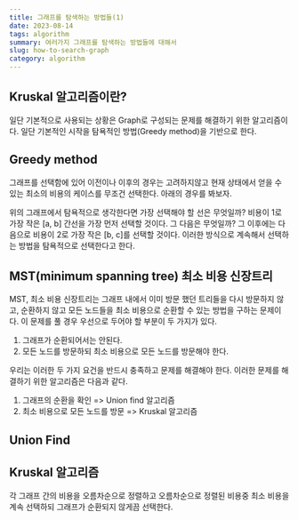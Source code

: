 ```yaml
---
title: 그래프를 탐색하는 방법들(1)
date: 2023-08-14
tags: algorithm
summary: 여러가지 그래프를 탐색하는 방법들에 대해서
slug: how-to-search-graph
category: algorithm
---
```


## Kruskal 알고리즘이란?

일단 기본적으로 사용되는 상황은 Graph로 구성되는 문제를 해결하기 위한 알고리즘이다. 일단 기본적인 시작을 탐욕적인 방법(Greedy method)을 기반으로 한다.

## Greedy method

그래프를 선택함에 있어 이전이나 이후의 경우는 고려하지않고 현재 상태에서 얻을 수 있는 최소의 비용의 케이스를 무조건 선택한다. 아래의 경우를 봐보자.

위의 그래프에서 탐욕적으로 생각한다면 가장 선택해야 할 선은 무엇일까? 비용이 1로 가장 작은 [a, b] 간선을 가장 먼저 선택할 것이다. 그 다음은 무엇일까? 그 이후에는 다음으로 비용이 2로 가장 작은 [b, c]를 선택할 것이다. 이러한 방식으로 계속해서 선택하는 방법을 탐욕적으로 선택한다고 한다.

## MST(minimum spanning tree) 최소 비용 신장트리

MST, 최소 비용 신장트리는 그래프 내에서 이미 방문 했던 트리들을 다시 방문하지 않고, 순환하지 않고 모든 노드들을 최소 비용으로 순환할 수 있는 방법을 구하는 문제이다. 이 문제를 풀 경우 우선으로 두어야 할 부분이 두 가지가 있다.

1. 그래프가 순환되어서는 안된다.
2. 모든 노드를 방문하되 최소 비용으로 모든 노드를 방문해야 한다.

우리는 이러한 두 가지 요건을 반드시 충족하고 문제를 해결해야 한다. 이러한 문제를 해결하기 위한 알고리즘은 다음과 같다.

1. 그래프의 순환을 확인 => Union find 알고리즘
2. 최소 비용으로 모든 노드를 방문 => Kruskal 알고리즘

## Union Find

## Kruskal 알고리즘

각 그래프 간의 비용을 오름차순으로 정렬하고 오름차순으로 정렬된 비용중 최소 비용을 계속 선택하되 그래프가 순환되지 않게끔 선택한다.
